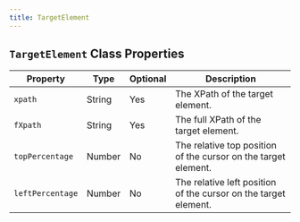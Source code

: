 ```yaml
---
title: TargetElement
---
```



## `TargetElement` Class Properties

| Property        | Type    | Optional | Description                                                        |
|-----------------|---------|----------|--------------------------------------------------------------------|
| `xpath`           | String  | Yes      | The XPath of the target element.                                   |
| `fXpath`          | String  | Yes      | The full XPath of the target element.                              |
| `topPercentage`   | Number  | No       | The relative top position of the cursor on the target element.     |
| `leftPercentage`  | Number  | No       | The relative left position of the cursor on the target element.    |

